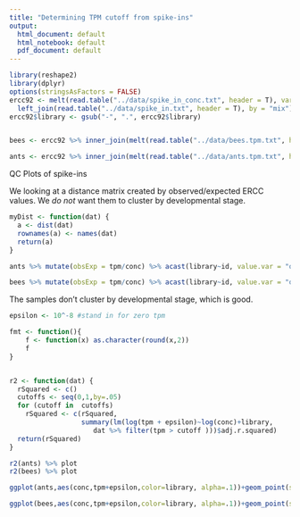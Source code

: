 ```yaml
---
title: "Determining TPM cutoff from spike-ins"
output:
  html_document: default
  html_notebook: default
  pdf_document: default
---
```



```r
library(reshape2)
library(dplyr)
options(stringsAsFactors = FALSE)
ercc92 <- melt(read.table("../data/spike_in_conc.txt", header = T), variable.name = "mix", value.name = "conc") %>%
  left_join(read.table("../data/spike_in.txt", header = T), by = "mix")
ercc92$library <- gsub("-", ".", ercc92$library)


bees <- ercc92 %>% inner_join(melt(read.table("../data/bees.tpm.txt", header = T), variable.name = "library", value.name = "tpm"), by = c("id", "library"))

ants <- ercc92 %>% inner_join(melt(read.table("../data/ants.tpm.txt", header = T), variable.name = "library", value.name = "tpm"), by = c("id", "library"))


```

QC Plots of spike-ins

We looking at a distance matrix created by observed/expected ERCC values. We _do not_ want them to cluster by developmental stage.

```r

myDist <- function(dat) {
  a <- dist(dat)
  rownames(a) <- names(dat)
  return(a)
}

ants %>% mutate(obsExp = tpm/conc) %>% acast(library~id, value.var = "obsExp") %>% dist %>% hclust %>% plot

bees %>% mutate(obsExp = tpm/conc) %>% acast(library~id, value.var = "obsExp") %>% dist %>% hclust %>% plot
```

The samples don't cluster by developmental stage, which is good.
```r
epsilon <- 10^-8 #stand in for zero tpm

fmt <- function(){
    f <- function(x) as.character(round(x,2))
    f
}


r2 <- function(dat) {
  rSquared <- c()
  cutoffs <- seq(0,1,by=.05)
  for (cutoff in  cutoffs)
    rSquared <- c(rSquared,
                  summary(lm(log(tpm + epsilon)~log(conc)+library, 
                     dat %>% filter(tpm > cutoff )))$adj.r.squared)
  return(rSquared)
}

r2(ants) %>% plot
r2(bees) %>% plot

ggplot(ants,aes(conc,tpm+epsilon,color=library, alpha=.1))+geom_point(size=3)+scale_x_continuous(labels = fmt(),trans="log2")+scale_y_continuous(labels = fmt(),trans="log2")+theme_bw()+xlab("Spike-in concentration")+ylab("Spike-in TPM")+geom_line(stat="smooth", method="lm",se=FALSE, alpha=.2)+guides(colour=FALSE)+ggtitle("Ants")

ggplot(bees,aes(conc,tpm+epsilon,color=library, alpha=.1))+geom_point(size=3)+scale_x_continuous(labels = fmt(),trans="log2")+scale_y_continuous(labels = fmt(),trans="log2")+theme_bw()+xlab("Spike-in concentration")+ylab("Spike-in TPM")+geom_line(stat="smooth", method="lm",se=FALSE, alpha=.2)+guides(colour=FALSE)+ggtitle("Bees")

```
